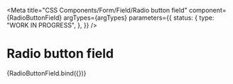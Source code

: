 
<Meta
  title="CSS Components/Form/Field/Radio button field"
  component={RadioButtonField}
  argTypes={argTypes}
  parameters={{
    status: {
      type: "WORK IN PROGRESS",
    },
  }}
/>

# Radio button field

<Canvas>
  <Story name="Radio button field" args={defaultArgs}>
    {RadioButtonField.bind({})}
  </Story>
</Canvas>

<ArgsTable story="Radio button field" />
